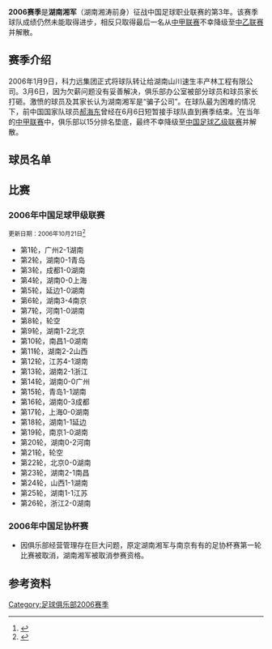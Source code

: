 {{Infobox football club season
  | club               = [[湖南湘濤足球俱樂部|湖南湘军]]
  | season             = <!-- 注释出：[[File:Hunanxiangjun.png|100px]] --><br>2006
  | chairman           = {{flagicon|CHN}} [[熊倪|熊倪]]
  | manager            = {{flagicon|CHN}} [[徐正印|徐正印]]
  | league             = [[2006年中国足球甲级联赛|中甲联赛]]
  | league result      = 第13名（降级）
  | cup1               = [[2006年中国足协杯|中国足协杯]]
  | cup1 result        = 取消资格
  | league topscorer   = 
  | season topscorer   = 
  | highest attendance = 
  | lowest attendance  = 
  | average attendance = 
  |  pattern_la1=|pattern_b1=_thinblacksides|pattern_ra1=
  |  leftarm1=FF0000|body1=FF0000|rightarm1=FF0000|shorts1=FFFFFFsocks1=FFFFFF
  |  pattern_la2=|pattern_b2=|pattern_ra2=
  |  leftarm2=FFFFFF|body2=FFFFFF|rightarm2=FFFFFF|shorts2=FFFFFF|socks2=0000FF
  | prevseason         = [[湖南湘军足球俱乐部2005赛季|2005]]
  | nextseason         = 
}}

'''2006赛季'''是'''湖南湘军'''（湖南湘涛前身）征战中国足球职业联赛的第3年。该赛季球队成绩仍然未能取得进步，相反只取得最后一名从[[中甲联赛|中甲联赛]]不幸降级至[[中乙联赛|中乙联赛]]并解散。

== 赛季介绍 ==

2006年1月9日，科力远集团正式将球队转让给湖南山川速生丰产林工程有限公司。3月6日，因为欠薪问题没有妥善解决，俱乐部办公室被部分球员和球员家长打砸。激愤的球员及其家长认为湖南湘军是“骗子公司”。在球队最为困难的情况下，前中国国家队球员[[郝海东|郝海东]]曾经在6月6日短暂接手球队直到赛季结束。<small><ref>{{Cite web |url=http://news.sohu.com/20060718/n244319977.shtml |title=郝海东出手收购湖南湘军(图) |accessdate=2011-12-30 |archive-date=2012-09-20 |archive-url=https://web.archive.org/web/20120920082218/http://news.sohu.com/20060718/n244319977.shtml |dead-url=no }}</ref></small>在当年的[[2006年中国足球甲级联赛|中甲联赛]]中，俱乐部以15分排名垫底，最终不幸降级至[[中国足球乙级联赛|中国足球乙级联赛]]并解散。

==球员名单==

{{Fs start}}
{{Fs player|no=1|nat=China|name=[[符宾|符宾]]|pos=GK}}
{{Fs player|no=2|nat=China|name=[[王华_(足球运动员)|王华]]|pos=}}
{{Fs player|no=3|nat=China|name=[[马晓明|马晓明]]|pos=}}
{{Fs player|no=4|nat=China|name=[[陈渝|陈渝]]|pos=}}
{{Fs player|no=5|nat=China|name=[[罗彤亮|罗彤亮]]|pos=}}
{{Fs player|no=6|nat=China|name=[[侯敬夫|侯敬夫]]|pos=}}
{{Fs player|no=7|nat=China|name=[[陈真|陈真]]|pos=}}
{{Fs player|no=8|nat=China|name=[[周纯|周纯]]|pos=}}
{{Fs player|no=9|nat=China|name=[[刘家庆|刘家庆]]|pos=}}
{{Fs player|no=10|nat=China|name=[[王康_(足球运动员)|王康]]|pos=}}
{{Fs player|no=11|nat=China|name=[[王琛_(足球运动员)|王琛]]|pos=}}
{{Fs player|no=12|nat=China|name=[[刘金|刘金]]|pos=}}
{{Fs player|no=13|nat=China|name=[[李丹_(足球运动员)|李丹]]|pos=}}
{{Fs player|no=14|nat=China|name=[[唐杰|唐杰]]|pos=}}
{{Fs player|no=15|nat=China|name=[[王锋庆|王锋庆]]|pos=}}
{{Fs player|no=16|nat=China|name=[[张远杰|张远杰]]|pos=}}
{{Fs player|no=17|nat=China|name=[[廖玉权|廖玉权]]|pos=}}
{{Fs mid}}
{{Fs player|no=18|nat=China|name=[[佟迪|佟迪]]|pos=}}
{{Fs player|no=19|nat=China|name=[[李铮|李铮]]|pos=}}
{{Fs player|no=20|nat=China|name=[[王鑫_(足球运动员)|王鑫]]|pos=}}
{{Fs player|no=21|nat=China|name=[[吴振宇|吴振宇]]|pos=}}
{{Fs player|no=22|nat=China|name=[[袁康|袁康]]|pos=}}
{{Fs player|no=23|nat=China|name=[[赵云龙|赵云龙]]|pos=}}
{{Fs player|no=24|nat=China|name=[[涂权新|涂权新]]|pos=}}
{{Fs player|no=25|nat=China|name=[[杨思源|杨思源]]|pos=}}
{{Fs player|no=26|nat=China|name=[[刘磊|刘磊]]|pos=}}
{{Fs player|no=27|nat=China|name=[[张磊|张磊]]|pos=}}
{{Fs player|no=28|nat=China|name=[[孙鸿坤|孙鸿坤]]|pos=}}
{{Fs player|no=29|nat=China|name=[[肖宇阳|肖宇阳]]|pos=}}
{{Fs player|no=30|nat=China|name=[[唐人|唐人]]|pos=}}
{{Fs player|no=31|nat=China|name=[[唐宇轩|唐宇轩]]|pos=}}
{{Fs player|no=32|nat=China|name=[[李实|李实]]|pos=GK}}
{{Fs player|no=33|nat=China|name=[[龚道胜|龚道胜]]|pos=}}
{{Fs end}}

== 比赛 ==

=== 2006年中国足球甲级联赛 ===

<small>更新日期：2006年10月21日<ref name="2006年中甲联赛湖南湘军队全年战绩">{{cite web|url=http://sports.sohu.com/s2006/0442/s242831293/|title=湖南湘军足球俱乐部|accessdate=2011-12-31|archive-date=2010-01-17|archive-url=https://web.archive.org/web/20100117074715/http://sports.sohu.com/s2006/0442/s242831293/|dead-url=no}}</ref></small>
* 第1轮，广州2-1湖南 
* 第2轮，湖南0-1青岛 
* 第3轮，成都1-0湖南
* 第4轮，湖南0-0上海 
* 第5轮，延边1-0湖南 
* 第6轮，湖南3-4南京 
* 第7轮，河南1-0湖南 
* 第8轮，轮空
* 第9轮，湖南1-2北京 
* 第10轮，南昌1-0湖南 
* 第11轮，湖南2-2山西 
* 第12轮，江苏4-1湖南 
* 第13轮，湖南2-1浙江 
* 第14轮，湖南0-0广州 
* 第15轮，青岛1-1湖南 
* 第16轮，湖南0-3成都 
* 第17轮，上海0-0湖南 
* 第18轮，湖南1-1延边 
* 第19轮，南京1-0湖南 
* 第20轮，湖南0-2河南 
* 第21轮，轮空
* 第22轮，北京0-0湖南 
* 第23轮，湖南2-1南昌 
* 第24轮，山西1-1湖南 
* 第25轮，湖南1-1江苏 
* 第26轮，浙江2-0湖南

=== 2006年中国足协杯赛 ===

* 因俱乐部经营管理存在巨大问题，原定湖南湘军与南京有有的足协杯赛第一轮比赛被取消，湖南湘军被取消参赛资格。

== 参考资料 ==
{{reflist}}

{{fb start}}
{{湖南湘涛足球俱乐部}}
{{fb end}}

[[Category:足球俱乐部2006赛季|Category:足球俱乐部2006赛季]]